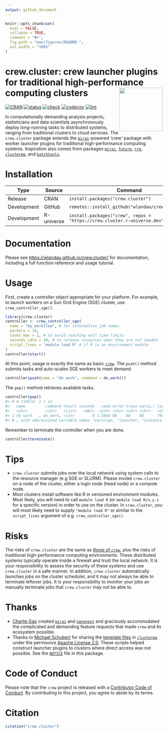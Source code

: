 ```yaml
---
output: github_document
---
```


```r
knitr::opts_chunk$set(
  eval = FALSE,
  collapse = TRUE,
  comment = "#>",
  fig.path = "man/figures/README-",
  out.width = "100%"
)
```

# crew.cluster: crew launcher plugins for traditional high-performance computing clusters <img src='man/figures/logo-readme.png' align="right" height="139"/>

[![CRAN](https://www.r-pkg.org/badges/version/crew.cluster)](https://CRAN.R-project.org/package=crew.cluster)
[![status](https://www.repostatus.org/badges/latest/active.svg)](https://www.repostatus.org/#Active)
[![check](https://github.com/wlandau/crew.cluster/workflows/check/badge.svg)](https://github.com/wlandau/crew.cluster/actions?query=workflow%3Acheck)
[![codecov](https://codecov.io/gh/wlandau/crew.cluster/branch/main/graph/badge.svg?token=3T5DlLwUVl)](https://app.codecov.io/gh/wlandau/crew.cluster)
[![lint](https://github.com/wlandau/crew.cluster/workflows/lint/badge.svg)](https://github.com/wlandau/crew.cluster/actions?query=workflow%3Alint)

In computationally demanding analysis projects, statisticians and data scientists asynchronously deploy long-running tasks to distributed systems, ranging from traditional clusters to cloud services. The `crew.cluster` package extends the [`mirai`](https://github.com/shikokuchuo/mirai)-powered 'crew' package with worker launcher plugins for traditional high-performance computing systems. Inspiration also comes from packages [`mirai`](https://github.com/shikokuchuo/mirai), [`future`](https://future.futureverse.org/), [`rrq`](https://mrc-ide.github.io/rrq/), [`clustermq`](https://mschubert.github.io/clustermq/), and [`batchtools`](https://mllg.github.io/batchtools/).

# Installation

Type | Source | Command
---|---|---
Release | CRAN | `install.packages("crew.cluster")`
Development | GitHub | `remotes::install_github("wlandau/crew.cluster")`
Development | R-universe | `install.packages("crew", repos = "https://crew.cluster.r-universe.dev")`

# Documentation

Please see <https://wlandau.github.io/crew.cluster/> for documentation, including a full function reference and usage tutorial.

# Usage

First, create a controller object appropriate for your platform. For example, to launch workers on a Sun Grid Engine (SGE) cluster, use `crew_controller_sge()`.

```r
library(crew.cluster)
controller <- crew_controller_sge(
  name = "my_workflow", # for informative job names
  workers = 16,
  tasks_max = 2, # to avoid reaching wall time limits
  seconds_idle = 10, # to release resources when they are not needed
  script_lines = "module load R" # if R is an environment module
)
controller$start()
```

At this point, usage is exactly the same as basic [`crew`](https://wlandau.github.io/crew). The `push()` method submits tasks and auto-scales SGE workers to meet demand.

```r
controller$push(name = "do work", command = do_work())
```

The `pop()` method retrieves available tasks.

```r
controller$pop()
#> # A tibble: 1 × 11
#>   name         command result seconds   seed error trace warni…¹ launc…² worker insta…³
#>   <chr>        <chr>   <list>   <dbl>  <int> <chr> <chr> <chr>   <chr>    <int> <chr>  
#> 1 do work   … do_work… <int>        0 1.56e8 NA    NA    NA      79e71c…      1 7686b2…
#> # … with abbreviated variable names ¹​warnings, ²​launcher, ³​instance
```

Remember to terminate the controller when you are done.

```r
controller$terminate()
```

# Tips

* `crew.cluster` submits jobs over the local network using system calls to the resource manager (e.g SGE or SLURM). Please invoke `crew.cluster` on a node of the cluster, either a login node (head node) or a compute node.
* Most clusters install software like R in versioned environment modules. Most likely, you will need to call `module load R` (or `module load R/x.y.z` for a specific version) in order to use on the cluster. In `crew.cluster`, you will most likely need to supply `"module load R"` or similar to the `script_lines` argument of e.g. `crew_controller_sge()`.

# Risks

The risks of `crew.cluster` are the same as [those of `crew`](https://wlandau.github.io/crew/#risks), plus the risks of traditional high-performance computing environments. These distributed systems typically operate inside a firewall and trust the local network. It is your responsibility to assess the security of these systems and use `crew.cluster` in a safe manner. In addition, `crew.cluster` automatically launches jobs on the cluster scheduler, and it may not always be able to terminate leftover jobs. It is your responsibility to monitor your jobs an manually terminate jobs that `crew.cluster` may not be able to.

# Thanks

* [Charlie Gao](https://github.com/shikokuchuo) created [`mirai`](https://github.com/shikokuchuo/mirai) and [`nanonext`](https://github.com/shikokuchuo/nanonext) and graciously accommodated the complicated and demanding feature requests that made `crew` and its ecosystem possible.
* Thanks to [Michael Schubert](https://github.com/mschubert) for sharing the [template files](https://github.com/mschubert/clustermq/tree/master/inst) in [`clustermq`](https://github.com/mschubert/clustermq) under the permissive [Apache License 2.0](https://github.com/mschubert/clustermq/blob/master/LICENSE). These scripts helped construct launcher plugins to clusters where direct access was not possible. See the [`NOTICE`](https://github.com/wlandau/crew.cluster/blob/main/NOTICE) file in this package.

# Code of Conduct

Please note that the `crew` project is released with a [Contributor Code of Conduct](https://github.com/wlandau/crew/blob/main/CODE_OF_CONDUCT.md). By contributing to this project, you agree to abide by its terms.

# Citation

```r
citation("crew.cluster")
```
